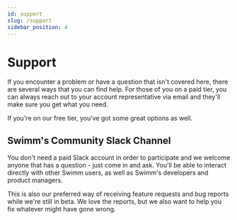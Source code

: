 ```yaml
---
id: support
slug: /support
sidebar_position: 4
---
```



# Support

If you encounter a problem or have a question that isn't covered here, there
are several ways that you can find help. For those of you on a paid tier, you
can always reach out to your account representative via email and they'll
make sure you get what you need.

If you're on our free tier, you've got some great options as well.

## Swimm's Community Slack Channel

You don't need a paid Slack account in order to participate and we welcome anyone
that has a question - just come in and ask. You'll be able to interact directly
with other Swimm users, as well as Swimm's developers and product managers.

This is also our preferred way of receiving feature requests and bug reports while
we're still in beta. We love the reports, but we also want to help you fix whatever
might have gone wrong.

<SwimmLink
  target="slack"
  text="Join Us In Our Community Slack Channel &raquo;"
  big
/>

<p>&nbsp;</p>

